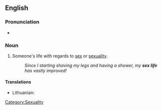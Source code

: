 ==English==

===Pronunciation===
* {{IPA|/ˈsɛksˌɫaɪf/}}

===Noun===
{{en-noun|sg=[[sex]] [[life]]|sex lives}}

# {{set phrase}} Someone's life with regards to [[sex]] or [[sexuality]].
#: ''Since I starting shaving my legs and having a shower, my '''sex life''' has vastly improved!''

====Translations====
{{trans-top|life with regard to sex}}
* Lithuanian: {{t-|lt|lytinis gyvenimas|m|xs=Lithuanian}}
{{trans-mid}}
{{trans-bottom}}

[[Category:Sexuality]]